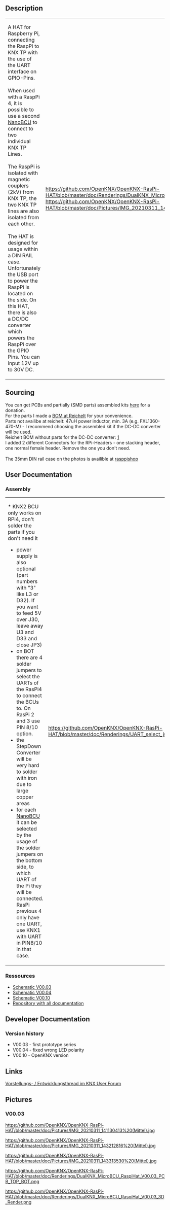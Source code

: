== Description ==

{|
|-
| A HAT for Raspberry Pi, connecting the RaspPi to KNX TP with the use of the UART interface on GPIO-Pins.<br><br>
When used with a RaspPi 4, it is possible to use a second [[NanoBCU]] to connect to two individual KNX TP Lines.<br><br>
The RaspPi is isolated with magnetic couplers (2kV) from KNX TP, the two KNX TP lines are also isolated from each other.<br><br>
The HAT is designed for usage within a DIN RAIL case. Unfortunately the USB port to power the RaspPi is located on the side. On this HAT, there is also a DC/DC converter which powers the RaspPi over the GPIO Pins. You can input 12V up to 30V DC.
| 
[[https://github.com/OpenKNX/OpenKNX-RasPi-HAT/blob/master/doc/Renderings/DualKNX_MicroBCU_RaspiHat_V00.03_3D_Render%20(Klein).png]]
[[https://github.com/OpenKNX/OpenKNX-RasPi-HAT/blob/master/doc/Pictures/IMG_20210311_140428649%20-%20Kopie.jpg]]
|}



== Sourcing ==

You can get PCBs and partially (SMD parts) assembled kits [http://shop.sirsydom.de here] for a donation.<br>
For the parts I made a [https://www.reichelt.de/my/1814014 BOM at Reichelt] for your convenience.<br>
Parts not availibe at reichelt: 47uH power inductor, min. 3A (e.g. FXL1360-470-M) - I recommend choosing the assembled kit if the DC-DC converter will be used.<br>
Reichelt BOM without parts for the DC-DC converter: [https://www.reichelt.de/my/1828602]<br>
I added 2 different Connectors for the RPi-Headers - one stacking header, one normal female header. Remove the one you don't need.<br><br>
The 35mm DIN rail case on the photos is availible at [https://www.rasppishop.de/Hutschienen-Gehaeuse-fuer-Rabperry-Pi- rasppishop]


== User Documentation ==

=== Assembly ===

{|
|-
| * KNX2 BCU only works on RPi4, don't solder the parts if you don't need it
* power supply is also optional (part numbers with "3" like L3 or D32). If you want to feed 5V over J30, leave away U3 and D33 and close JP3)
* on BOT there are 4 solder jumpers to select the UARTs of the RasPi4 to connect the BCUs to. On RasPi 2 and 3 use PIN 8/10 option.
* the StepDown Converter will be very hard to solder with iron due to large copper areas
* for each [[NanoBCU]] it can be selected by the usage of the solder jumpers on the bottom side, to which UART of the Pi they will be connected. RasPi previous 4 only have one UART, use KNX1 with UART in PIN8/10 in that case.
| 
[[https://github.com/OpenKNX/OpenKNX-RasPi-HAT/blob/master/doc/Renderings/UART_select_jumper.png]]
|}








=== Ressources ===
* [https://github.com/OpenKNX/OpenKNX-RasPi-HAT/blob/master/doc/DualKNX_MicroBCU_RaspiHat_Schematic_V00.03.pdf Schematic V00.03]
* [https://github.com/OpenKNX/OpenKNX-RasPi-HAT/blob/master/doc/DualKNX_MicroBCU_RaspiHat_Schematic_V00.04.pdf Schematic V00.04]
* [https://github.com/OpenKNX/OpenKNX-RasPi-HAT/blob/master/doc/RasPi-HAT_Schematic_V00.10.pdf Schematic V00.10]
* [https://github.com/OpenKNX/OpenKNX-RasPi-HAT Repository with all documentation]


== Developer Documentation ==

=== Version history ===
* V00.03 - first prototype series
* V00.04 - fixed wrong LED polarity
* V00.10 - OpenKNX version


== Links ==

[https://knx-user-forum.de/forum/%C3%B6ffentlicher-bereich/knx-eib-forum/diy-do-it-yourself/1597469-dualknx-microbcu-hat-f%C3%BCr-raspberrypi-mit-dc-dc-netzteil Vorstellungs- / Entwicklungsthread im KNX User Forum]

== Pictures ==

=== V00.03 ===

[[https://github.com/OpenKNX/OpenKNX-RasPi-HAT/blob/master/doc/Pictures/IMG_20210311_141130413%20(Mittel).jpg]]

[[https://github.com/OpenKNX/OpenKNX-RasPi-HAT/blob/master/doc/Pictures/IMG_20210311_143212816%20(Mittel).jpg]]

[[https://github.com/OpenKNX/OpenKNX-RasPi-HAT/blob/master/doc/Pictures/IMG_20210311_143313530%20(Mittel).jpg]]

[[https://github.com/OpenKNX/OpenKNX-RasPi-HAT/blob/master/doc/Renderings/DualKNX_MicroBCU_RaspiHat_V00.03_PCB_TOP_BOT.png]]

[[https://github.com/OpenKNX/OpenKNX-RasPi-HAT/blob/master/doc/Renderings/DualKNX_MicroBCU_RaspiHat_V00.03_3D_Render.png]]
